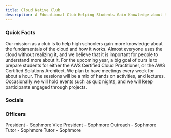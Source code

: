 ```yaml
---
title: Cloud Native Club
description: A Educational Club Helping Students Gain Knowledge about the Cloud
---
```


### Quick Facts


<Card title="Mission" icon="rocket"> 
    Our mission as a club is to help high schoolers gain more knowledge about the fundamentals of the cloud and how it works. Almost everyone uses the cloud without realizing it, and we believe that it is important for people to understand more about it. 
</Card>
<Card title="Plans" icon="open-book">
    For the upcoming year, a big goal of ours is to prepare students for either the AWS Certified Cloud Practitioner, or the AWS Certified Solutions Architect. We plan to have meetings every week for about a hour. The sessions will be a mix of hands on activities, and lectures. Occasionally we will hold events such as quiz nights, and we will keep participants engaged through projects. 
</Card>

### Socials

<CardGrid>
    <LinkCard
        title="Discord"
        href="https://discord.gg/ya38qcmQbH"
    />
</CardGrid>

### Officers

<CardGrid>
    <Card title="Rishit Agrawal">
        President - Sophmore
    </Card>
    <Card title="Nikhil Sinha">
        Vice President - Sophmore
    </Card>
    <Card title="Daniel Huang">
        Outreach - Sophmore
    </Card>
    <Card title="Yuhaen Bhaskaran">
        Tutor - Sophmore
    </Card>
    <Card title="Iniyan">
        Tutor - Sophmore
    </Card>
</CardGrid>